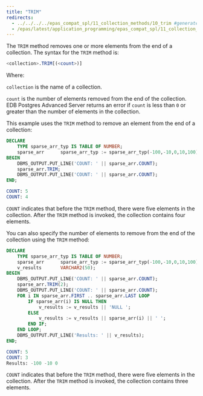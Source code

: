 ```yaml
---
title: "TRIM"
redirects:
  - ../../../../epas_compat_spl/11_collection_methods/10_trim #generated for docs/epas/reorg-role-use-case-mode
  - /epas/latest/application_programming/epas_compat_spl/11_collection_methods/10_trim/
---
```


<div id="trim" class="registered_link"></div>

The `TRIM` method removes one or more elements from the end of a collection. The syntax for the `TRIM` method is:

```sql
<collection>.TRIM[(<count>)]
```

Where: 

`collection` is the name of a collection.

`count` is the number of elements removed from the end of the collection. EDB Postgres Advanced Server returns an error if `count` is less than `0` or greater than the number of elements in the collection.

This example uses the `TRIM` method to remove an element from the end of a collection:

```sql
DECLARE
    TYPE sparse_arr_typ IS TABLE OF NUMBER;
    sparse_arr      sparse_arr_typ := sparse_arr_typ(-100,-10,0,10,100);
BEGIN
    DBMS_OUTPUT.PUT_LINE('COUNT: ' || sparse_arr.COUNT);
    sparse_arr.TRIM;
    DBMS_OUTPUT.PUT_LINE('COUNT: ' || sparse_arr.COUNT);
END;

COUNT: 5
COUNT: 4
```

`COUNT` indicates that before the `TRIM` method, there were five elements in the collection. After the `TRIM` method is invoked, the collection contains four elements.

You can also specify the number of elements to remove from the end of the collection using the `TRIM` method:

```sql
DECLARE
    TYPE sparse_arr_typ IS TABLE OF NUMBER;
    sparse_arr      sparse_arr_typ := sparse_arr_typ(-100,-10,0,10,100);
    v_results       VARCHAR2(50);
BEGIN
    DBMS_OUTPUT.PUT_LINE('COUNT: ' || sparse_arr.COUNT);
    sparse_arr.TRIM(2);
    DBMS_OUTPUT.PUT_LINE('COUNT: ' || sparse_arr.COUNT);
    FOR i IN sparse_arr.FIRST .. sparse_arr.LAST LOOP
        IF sparse_arr(i) IS NULL THEN
            v_results := v_results || 'NULL ';
        ELSE
            v_results := v_results || sparse_arr(i) || ' ';
        END IF;
    END LOOP;
    DBMS_OUTPUT.PUT_LINE('Results: ' || v_results);
END;

COUNT: 5
COUNT: 3
Results: -100 -10 0
```

`COUNT` indicates that before the `TRIM` method, there were five elements in the collection. After the `TRIM` method is invoked, the collection contains three elements.
